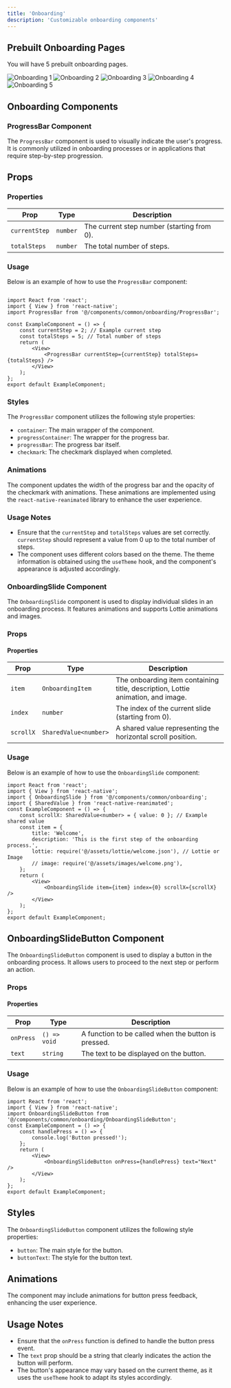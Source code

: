 ```yaml
---
title: 'Onboarding'
description: 'Customizable onboarding components'
---
```


## Prebuilt Onboarding Pages

You will have 5 prebuilt onboarding pages.

<Frame className="flex flex-row w-full h-full gap-2">
<img src="/images/components/onboarding/onboarding1.png" alt="Onboarding 1"  className="rounded-lg mr-4" />  
<img src="/images/components/onboarding/onboarding2.png" alt="Onboarding 2"  className="rounded-lg mr-4" />
<img src="/images/components/onboarding/onboarding3.png" alt="Onboarding 3"  className="rounded-lg mr-4" />  
<img src="/images/components/onboarding/onboarding4.png" alt="Onboarding 4"  className="rounded-lg mr-4" />
<img src="/images/components/onboarding/onboarding5.png" alt="Onboarding 5"  className="rounded-lg" />
</Frame>

## Onboarding Components

### ProgressBar Component

The `ProgressBar` component is used to visually indicate the user's progress. It is commonly utilized in onboarding processes or in applications that require step-by-step progression.

## Props

### Properties

| Prop          | Type     | Description                                      |
|---------------|----------|--------------------------------------------------|
| `currentStep` | `number` | The current step number (starting from 0).      |
| `totalSteps`  | `number` | The total number of steps.                       |

### Usage

Below is an example of how to use the `ProgressBar` component:

```tsx

import React from 'react';
import { View } from 'react-native';
import ProgressBar from '@/components/common/onboarding/ProgressBar';

const ExampleComponent = () => {
    const currentStep = 2; // Example current step
    const totalSteps = 5; // Total number of steps
    return (
        <View>
            <ProgressBar currentStep={currentStep} totalSteps={totalSteps} />
        </View>
    );
};
export default ExampleComponent;
```


### Styles

The `ProgressBar` component utilizes the following style properties:

- `container`: The main wrapper of the component.
- `progressContainer`: The wrapper for the progress bar.
- `progressBar`: The progress bar itself.
- `checkmark`: The checkmark displayed when completed.

### Animations

The component updates the width of the progress bar and the opacity of the checkmark with animations. These animations are implemented using the `react-native-reanimated` library to enhance the user experience.

### Usage Notes

- Ensure that the `currentStep` and `totalSteps` values are set correctly. `currentStep` should represent a value from 0 up to the total number of steps.
- The component uses different colors based on the theme. The theme information is obtained using the `useTheme` hook, and the component's appearance is adjusted accordingly.


### OnboardingSlide Component

The `OnboardingSlide` component is used to display individual slides in an onboarding process. It features animations and supports Lottie animations and images.

### Props

#### Properties

| Prop        | Type                | Description                                      |
|-------------|---------------------|--------------------------------------------------|
| `item`     | `OnboardingItem`    | The onboarding item containing title, description, Lottie animation, and image. |
| `index`    | `number`            | The index of the current slide (starting from 0). |
| `scrollX`  | `SharedValue<number>`| A shared value representing the horizontal scroll position. |

### Usage

Below is an example of how to use the `OnboardingSlide` component:
```tsx 
import React from 'react';
import { View } from 'react-native';
import { OnboardingSlide } from '@/components/common/onboarding';
import { SharedValue } from 'react-native-reanimated';
const ExampleComponent = () => {
    const scrollX: SharedValue<number> = { value: 0 }; // Example shared value
    const item = {
        title: 'Welcome',
        description: 'This is the first step of the onboarding process.',
        lottie: require('@/assets/lottie/welcome.json'), // Lottie or Image
        // image: require('@/assets/images/welcome.png'),
    };
    return (
        <View>
            <OnboardingSlide item={item} index={0} scrollX={scrollX} /> 
        </View>
    );
};
export default ExampleComponent;
```

## OnboardingSlideButton Component

The `OnboardingSlideButton` component is used to display a button in the onboarding process. It allows users to proceed to the next step or perform an action.

### Props

#### Properties

| Prop   | Type     | Description                                      |
|--------|----------|--------------------------------------------------|
| `onPress` | `() => void` | A function to be called when the button is pressed. |
| `text`  | `string` | The text to be displayed on the button.         |

### Usage

Below is an example of how to use the `OnboardingSlideButton` component:
```tsx
import React from 'react';
import { View } from 'react-native';
import OnboardingSlideButton from '@/components/common/onboarding/OnboardingSlideButton';
const ExampleComponent = () => {
    const handlePress = () => {
        console.log('Button pressed!');
    };
    return (
        <View>
            <OnboardingSlideButton onPress={handlePress} text="Next" />
        </View>
    );
};
export default ExampleComponent;
```


## Styles

The `OnboardingSlideButton` component utilizes the following style properties:

- `button`: The main style for the button.
- `buttonText`: The style for the button text.

## Animations

The component may include animations for button press feedback, enhancing the user experience.

## Usage Notes

- Ensure that the `onPress` function is defined to handle the button press event.
- The `text` prop should be a string that clearly indicates the action the button will perform.
- The button's appearance may vary based on the current theme, as it uses the `useTheme` hook to adapt its styles accordingly.